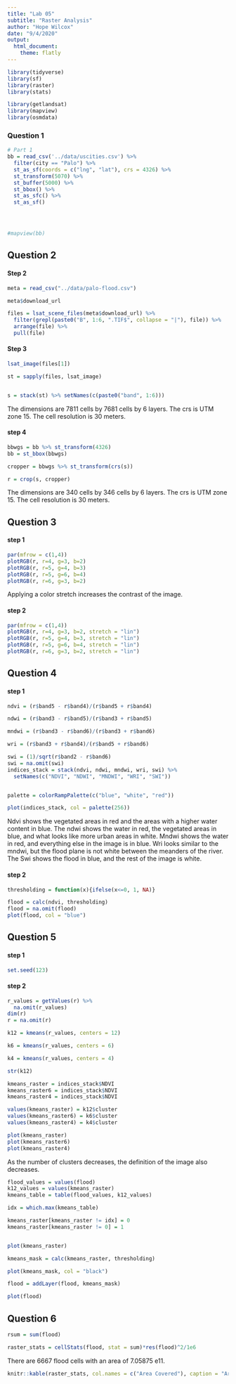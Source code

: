 ```yaml
---
title: "Lab 05"
subtitle: "Raster Analysis"
author: "Hope Wilcox"
date: "9/4/2020"
output:
  html_document:
    theme: flatly
---
```


```r
library(tidyverse)
library(sf)
library(raster)
library(stats)

library(getlandsat)
library(mapview)
library(osmdata)

```


### Question 1
```r

# Part 1
bb = read_csv('../data/uscities.csv') %>%
  filter(city == "Palo") %>%
  st_as_sf(coords = c("lng", "lat"), crs = 4326) %>%
  st_transform(5070) %>%
  st_buffer(5000) %>%
  st_bbox() %>%
  st_as_sfc() %>%
  st_as_sf()




#mapview(bb)

```
## Question 2
#### Step 2
```r
meta = read_csv("../data/palo-flood.csv")

meta$download_url

files = lsat_scene_files(meta$download_url) %>%
  filter(grepl(paste0("B", 1:6, ".TIF$", collapse = "|"), file)) %>%
  arrange(file) %>%
  pull(file)
```

#### Step 3
```r
lsat_image(files[1])

st = sapply(files, lsat_image)


s = stack(st) %>% setNames(c(paste0("band", 1:6)))
```
The dimensions are 7811 cells by 7681 cells by 6 layers. The crs is UTM zone 15. The cell resolution is 30 meters.



#### step 4
```r

bbwgs = bb %>% st_transform(4326)
bb = st_bbox(bbwgs)

cropper = bbwgs %>% st_transform(crs(s))

r = crop(s, cropper)
```
The dimensions are 340 cells by 346 cells by 6 layers. The crs is UTM zone 15. The cell resolution is 30 meters.

## Question 3
#### step 1
```r
par(mfrow = c(1,4))
plotRGB(r, r=4, g=3, b=2)
plotRGB(r, r=5, g=4, b=3)
plotRGB(r, r=5, g=6, b=4)
plotRGB(r, r=6, g=3, b=2)
```
Applying a color stretch increases the contrast of the image.  

#### step 2 
```r
par(mfrow = c(1,4))
plotRGB(r, r=4, g=3, b=2, stretch = "lin")
plotRGB(r, r=5, g=4, b=3, stretch = "lin")
plotRGB(r, r=5, g=6, b=4, stretch = "lin")
plotRGB(r, r=6, g=3, b=2, stretch = "lin")
```

## Question 4 

#### step 1

```r
ndvi = (r$band5 - r$band4)/(r$band5 + r$band4)

ndwi = (r$band3 - r$band5)/(r$band3 + r$band5)

mndwi = (r$band3 - r$band6)/(r$band3 + r$band6)

wri = (r$band3 + r$band4)/(r$band5 + r$band6)

swi = (1)/sqrt(r$band2 - r$band6)
swi = na.omit(swi)
indices_stack = stack(ndvi, ndwi, mndwi, wri, swi) %>% 
  setNames(c("NDVI", "NDWI", "MNDWI", "WRI", "SWI"))


palette = colorRampPalette(c("blue", "white", "red"))

plot(indices_stack, col = palette(256))
```

Ndvi shows the vegetated areas in red and the areas with a higher water content in blue. The ndwi shows the water in red, the vegetated areas in blue, and what looks like more urban areas in white. Mndwi shows the water in red, and everything else in the image is in blue. Wri looks similar to the mndwi, but the flood plane is not white between the meanders of the river. The Swi shows the flood in blue, and the rest of the image is white. 





#### step 2
```r
thresholding = function(x){ifelse(x<=0, 1, NA)}

flood = calc(ndvi, thresholding) 
flood = na.omit(flood)
plot(flood, col = "blue")


```

## Question 5

#### step 1
```r
set.seed(123)

```

#### step 2
```r
r_values = getValues(r) %>% 
  na.omit(r_values)
dim(r)
r = na.omit(r)

k12 = kmeans(r_values, centers = 12)

k6 = kmeans(r_values, centers = 6)

k4 = kmeans(r_values, centers = 4)

str(k12)
```
```r
kmeans_raster = indices_stack$NDVI
kmeans_raster6 = indices_stack$NDVI
kmeans_raster4 = indices_stack$NDVI

values(kmeans_raster) = k12$cluster
values(kmeans_raster6) = k6$cluster
values(kmeans_raster4) = k4$cluster

plot(kmeans_raster)
plot(kmeans_raster6)
plot(kmeans_raster4)
```
As the number of clusters decreases, the definition of the image also decreases.

```r
flood_values = values(flood)
k12_values = values(kmeans_raster)
kmeans_table = table(flood_values, k12_values)

idx = which.max(kmeans_table)

kmeans_raster[kmeans_raster != idx] = 0
kmeans_raster[kmeans_raster != 0] = 1


plot(kmeans_raster)
```
```r
kmeans_mask = calc(kmeans_raster, thresholding)

plot(kmeans_mask, col = "black")
```


```r
flood = addLayer(flood, kmeans_mask)

plot(flood)

```


## Question 6

```r
rsum = sum(flood)

raster_stats = cellStats(flood, stat = sum)*res(flood)^2/1e6
```
There are 6667 flood cells with an area of 7.05875 e11. 

```r
knitr::kable(raster_stats, col.names = c("Area Covered"), caption = "Area Covered by flood") 
  
```




